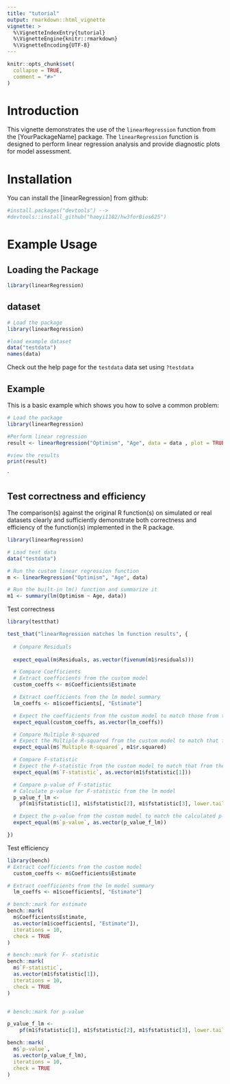 ```yaml
---
title: "tutorial"
output: rmarkdown::html_vignette
vignette: >
  %\VignetteIndexEntry{tutorial}
  %\VignetteEngine{knitr::rmarkdown}
  %\VignetteEncoding{UTF-8}
---
```


```r
knitr::opts_chunk$set(
  collapse = TRUE,
  comment = "#>"
)
```

# Introduction

This vignette demonstrates the use of the `linearRegression` function from the [YourPackageName] package. The `linearRegression` function is designed to perform linear regression analysis and provide diagnostic plots for model assessment. 

# Installation

You can install the [linearRegression] from github:

```r
#install.packages("devtools") --> 
#devtools::install_github("haoyi1102/hw3forBios625")
```

# Example Usage

## Loading the Package
```r
library(linearRegression)
```

## dataset
```r
# Load the package
library(linearRegression)

#load example dataset
data("testdata")
names(data)
```
Check out the help page for the `testdata` data set using `?testdata`

## Example

This is a basic example which shows you how to solve a common problem:

```r
# Load the package
library(linearRegression)

#Perform linear regression
result <- linearRegression("Optimism", "Age", data = data , plot = TRUE)

#view the results
print(result)
```
`

## Test correctness and efficiency
The comparison(s) against the original R function(s) on simulated or real datasets clearly and sufficiently demonstrate both correctness and efficiency of the function(s) implemented in the R package.

```r
library(linearRegression)

# Load test data
data("testdata")

# Run the custom linear regression function
m <- linearRegression("Optimism", "Age", data)

# Run the built-in lm() function and summarize it
m1 <- summary(lm(Optimism ~ Age, data))
```

Test correctness
```r
library(testthat)

test_that("linearRegression matches lm function results", {
  
  # Compare Residuals
 
  expect_equal(m$Residuals, as.vector(fivenum(m1$residuals)))

  # Compare Coefficients
  # Extract coefficients from the custom model
  custom_coeffs <- m$Coefficients$Estimate

  # Extract coefficients from the lm model summary
  lm_coeffs <- m1$coefficients[, "Estimate"]

  # Expect the coefficients from the custom model to match those from the lm model
  expect_equal(custom_coeffs, as.vector(lm_coeffs))

  # Compare Multiple R-squared
  # Expect the Multiple R-squared from the custom model to match that from the lm model
  expect_equal(m$`Multiple R-squared`, m1$r.squared)

  # Compare F-statistic
  # Expect the F-statistic from the custom model to match that from the lm model
  expect_equal(m$`F-statistic`, as.vector(m1$fstatistic[1]))

  # Compare p-value of F-statistic
  # Calculate p-value for F-statistic from the lm model
  p_value_f_lm <-
    pf(m1$fstatistic[1], m1$fstatistic[2], m1$fstatistic[3], lower.tail = FALSE)

  # Expect the p-value from the custom model to match the calculated p-value from the lm model .
  expect_equal(m$`p-value`, as.vector(p_value_f_lm))

})


```

Test efficiency
```r
library(bench)
# Extract coefficients from the custom model
  custom_coeffs <- m$Coefficients$Estimate

# Extract coefficients from the lm model summary
  lm_coeffs <- m1$coefficients[, "Estimate"]

# bench::mark for estimate
bench::mark(
  m$Coefficients$Estimate, 
  as.vector(m1$coefficients[, "Estimate"]),
  iterations = 10,
  check = TRUE
)

# bench::mark for F- statistic
bench::mark(
  m$`F-statistic`, 
  as.vector(m1$fstatistic[1]),
  iterations = 10,
  check = TRUE
)


# bench::mark for p-value

p_value_f_lm <-
    pf(m1$fstatistic[1], m1$fstatistic[2], m1$fstatistic[3], lower.tail = FALSE)

bench::mark(
  m$`p-value`, 
  as.vector(p_value_f_lm),
  iterations = 10,
  check = TRUE
)

```

